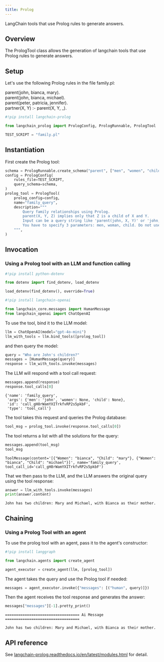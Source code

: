 ```yaml
---
title: Prolog
---
```


LangChain tools that use Prolog rules to generate answers.

## Overview

The PrologTool class allows the generation of langchain tools that use Prolog rules to generate answers.

## Setup

Let's use the following Prolog rules in the file family.pl:

parent(john, bianca, mary).\
parent(john, bianca, michael).\
parent(peter, patricia, jennifer).\
partner(X, Y) :- parent(X, Y, _).

```python
#!pip install langchain-prolog

from langchain_prolog import PrologConfig, PrologRunnable, PrologTool

TEST_SCRIPT = "family.pl"
```

## Instantiation

First create the Prolog tool:

```python
schema = PrologRunnable.create_schema("parent", ["men", "women", "child"])
config = PrologConfig(
    rules_file=TEST_SCRIPT,
    query_schema=schema,
)
prolog_tool = PrologTool(
    prolog_config=config,
    name="family_query",
    description="""
        Query family relationships using Prolog.
        parent(X, Y, Z) implies only that Z is a child of X and Y.
        Input can be a query string like 'parent(john, X, Y)' or 'john, X, Y'"
        You have to specify 3 parameters: men, woman, child. Do not use quotes.
    """,
)
```

## Invocation

### Using a Prolog tool with an LLM and function calling

```python
#!pip install python-dotenv

from dotenv import find_dotenv, load_dotenv

load_dotenv(find_dotenv(), override=True)

#!pip install langchain-openai

from langchain_core.messages import HumanMessage
from langchain_openai import ChatOpenAI
```

To use the tool, bind it to the LLM model:

```python
llm = ChatOpenAI(model="gpt-4o-mini")
llm_with_tools = llm.bind_tools([prolog_tool])
```

and then query the model:

```python
query = "Who are John's children?"
messages = [HumanMessage(query)]
response = llm_with_tools.invoke(messages)
```

The LLM will respond with a tool call request:

```python
messages.append(response)
response.tool_calls[0]
```

```output
{'name': 'family_query',
 'args': {'men': 'john', 'women': None, 'child': None},
 'id': 'call_gH8rWamYXITrkfvRP2s5pkbF',
 'type': 'tool_call'}
```

The tool takes this request and queries the Prolog database:

```python
tool_msg = prolog_tool.invoke(response.tool_calls[0])
```

The tool returns a list with all the solutions for the query:

```python
messages.append(tool_msg)
tool_msg
```

```output
ToolMessage(content='[{"Women": "bianca", "Child": "mary"}, {"Women": "bianca", "Child": "michael"}]', name='family_query', tool_call_id='call_gH8rWamYXITrkfvRP2s5pkbF')
```

That we then pass to the LLM, and the LLM answers the original query using the tool response:

```python
answer = llm_with_tools.invoke(messages)
print(answer.content)
```

```output
John has two children: Mary and Michael, with Bianca as their mother.
```

## Chaining

### Using a Prolog Tool with an agent

To use the prolog tool with an agent, pass it to the agent's constructor:

```python
#!pip install langgraph

from langchain.agents import create_agent

agent_executor = create_agent(llm, [prolog_tool])
```

The agent takes the query and use the Prolog tool if needed:

```python
messages = agent_executor.invoke({"messages": [("human", query)]})
```

Then the agent receives​ the tool response and generates the answer:

```python
messages["messages"][-1].pretty_print()
```

```output
================================== Ai Message ==================================

John has two children: Mary and Michael, with Bianca as their mother.
```

## API reference

See [langchain-prolog.readthedocs.io/en/latest/modules.html](https://langchain-prolog.readthedocs.io/en/latest/modules.html) for detail.

```python

```

